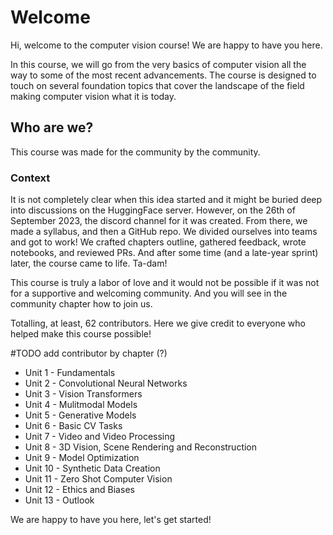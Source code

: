 # Welcome

Hi, welcome to the computer vision course!
We are happy to have you here. 

In this course, we will go from the very basics of computer vision all the way to some of the most recent advancements. The course is designed to touch on several foundation topics that cover the landscape of the field making computer vision what it is today.

## Who are we?

This course was made for the community by the community. 

### Context

It is not completely clear when this idea started and it might be buried deep into discussions on the HuggingFace server. However, on the 26th of September 2023, the discord channel for it was created. From there, we made a syllabus, and then a GitHub repo. We divided ourselves into teams and got to work! We crafted chapters outline, gathered feedback, wrote notebooks, and reviewed PRs. And after some time (and a late-year sprint) later, the course came to life. Ta-dam! 

This course is truly a labor of love and it would not be possible if it was not for a supportive and welcoming community. And you will see in the community chapter how to join us. 

Totalling, at least, 62 contributors. Here we give credit to everyone who helped make this course possible!

#TODO add contributor by chapter (?)

- Unit 1 - Fundamentals
- Unit 2 - Convolutional Neural Networks
- Unit 3 - Vision Transformers
- Unit 4 - Mulitmodal Models
- Unit 5 - Generative Models
- Unit 6 - Basic CV Tasks
- Unit 7 - Video and Video Processing
- Unit 8 - 3D Vision, Scene Rendering and Reconstruction
- Unit 9 - Model Optimization
- Unit 10 - Synthetic Data Creation
- Unit 11 - Zero Shot Computer Vision
- Unit 12 - Ethics and Biases
- Unit 13 - Outlook


We are happy to have you here, let's get started!
